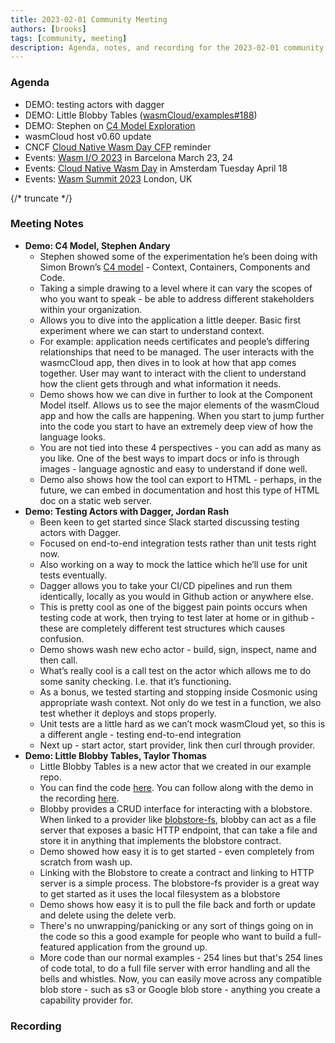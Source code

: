 ```yaml
---
title: 2023-02-01 Community Meeting
authors: [brooks]
tags: [community, meeting]
description: Agenda, notes, and recording for the 2023-02-01 community meeting
---
```



### Agenda

- DEMO: testing actors with dagger
- DEMO: Little Blobby Tables ([wasmCloud/examples#188](https://github.com/wasmCloud/examples/pull/188/files#diff-cd86cfb622994ec72c01886bce8bc92377a9640d97c4171f7b1bab74605b23af))
- DEMO: Stephen on [C4 Model Exploration](https://wasmcloud.slack.com/archives/CS38R7N9Y/p1675020511092889)
- wasmCloud host v0.60 update
- CNCF [Cloud Native Wasm Day CFP](https://events.linuxfoundation.org/kubecon-cloudnativecon-europe/cncf-hosted-co-located-events/cfp-colocated-events/) reminder
- Events: [Wasm I/O 2023](https://wasmio.tech/) in Barcelona March 23, 24
- Events: [Cloud Native Wasm Day](https://events.linuxfoundation.org/kubecon-cloudnativecon-europe/) in Amsterdam Tuesday April 18
- Events: [Wasm Summit 2023](https://webassembly-summit.org/) London, UK

{/* truncate */}

### Meeting Notes

- **Demo: C4 Model, Stephen Andary**
  - Stephen showed some of the experimentation he’s been doing with Simon Brown’s [C4 model](https://c4model.com/) - Context, Containers, Components and Code.
  - Taking a simple drawing to a level where it can vary the scopes of who you want to speak - be able to address different stakeholders within your organization.
  - Allows you to dive into the application a little deeper. Basic first experiment where we can start to understand context.
  - For example: application needs certificates and people’s differing relationships that need to be managed. The user interacts with the wasmcCloud app, then dives in to look at how that app comes together. User may want to interact with the client to understand how the client gets through and what information it needs.
  - Demo shows how we can dive in further to look at the Component Model itself. Allows us to see the major elements of the wasmCloud app and how the calls are happening. When you start to jump further into the code you start to have an extremely deep view of how the language looks. 
  - You are not tied into these 4 perspectives - you can add as many as you like. One of the best ways to impart docs or info is through images - language agnostic and easy to understand if done well.
  - Demo also shows how the tool can export to HTML - perhaps, in the future, we can embed in documentation and host this type of HTML doc on a static web server.
- **Demo: Testing Actors with Dagger, Jordan Rash**
  - Been keen to get started since Slack started discussing testing actors with Dagger.
  - Focused on end-to-end integration tests rather than unit tests right now.
  - Also working on a way to mock the lattice which he’ll use for unit tests eventually.
  - Dagger allows you to take your CI/CD pipelines and run them identically, locally as you would in Github action or anywhere else.
  - This is pretty cool as one of the biggest pain points occurs when testing code at work, then trying to test later at home or in github - these are completely different test structures which causes confusion.
  - Demo shows wash new echo actor - build, sign, inspect, name and then call.
  - What’s really cool is a call test on the actor which allows me to do some sanity checking. I.e. that it’s functioning.
  - As a bonus, we tested starting and stopping inside Cosmonic using appropriate wash context. Not only do we test in a function, we also test whether it deploys and stops properly.
  - Unit tests are a little hard as we can’t mock wasmCloud yet, so this is a different angle - testing end-to-end integration
  - Next up - start actor, start provider, link then curl through provider.
- **Demo: Little Blobby Tables, Taylor Thomas**
  - Little Blobby Tables is a new actor that we created in our example repo.
  - You can find the code [here](https://github.com/wasmCloud/examples/tree/main/actor/blobby). You can follow along with the demo in the recording [here](https://www.youtube.com/live/XfL9uo5Csmc?feature=share&t=920).
  - Blobby provides a CRUD interface for interacting with a blobstore. When linked to a provider like [blobstore-fs](https://github.com/wasmCloud/capability-providers/tree/main/blobstore-fs), blobby can act as a file server that exposes a basic HTTP endpoint, that can take a file and store it in anything that implements the blobstore contract.
  - Demo showed how easy it is to get started - even completely from scratch from wash up.
  - Linking with the Blobstore to create a contract and linking to HTTP server is a simple process. The blobstore-fs provider is a great way to get started as it uses the local filesystem as a blobstore
  - Demo shows how easy it is to pull the file back and forth or update and delete using the delete verb.
  - There's no unwrapping/panicking or any sort of things going on in the code so this a good example for people who want to build a full-featured application from the ground up.
  - More code than our normal examples - 254 lines but that's 254 lines of code total, to do a full file server with error handling and all the bells and whistles. Now, you can easily move across any compatible blob store - such as s3 or Google blob store - anything you create a capability provider for.

### Recording

<ReactPlayer url='https://youtu.be/XfL9uo5Csmc ' controls />
